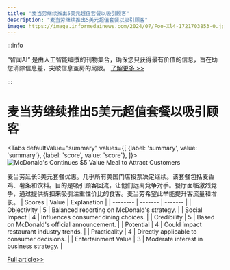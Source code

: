```yaml
---
title: "麦当劳继续推出5美元超值套餐以吸引顾客"
description: "麦当劳继续推出5美元超值套餐以吸引顾客"
image: https://image.informedainews.com/2024/07/Foo-Xl4-1721703853-0.jpg
---
```



:::info

“智闻AI“ 是由人工智能编撰的刊物集合，确保您只获得最有价值的信息，旨在助您消除信息差，突破信息茧房的局限。  [了解更多 >>](/)

:::

# 麦当劳继续推出5美元超值套餐以吸引顾客


<Tabs
	defaultValue="summary"
	values={[
	{label: 'summary', value: 'summary'},
	{label: 'score', value: 'score'},
]}>
<TabItem value="summary">
<img
  src="https://image.informedainews.com/2024/07/Foo-Xl4-1721703853-0.jpg"
  alt="McDonald's Continues $5 Value Meal to Attract Customers"
/>



麦当劳延长5美元套餐优惠。几乎所有美国门店投票决定继续。该套餐包括麦香鸡、薯条和饮料。目的是吸引顾客回流，让他们远离竞争对手。餐厅面临激烈竞争，通过提供折扣来吸引注重性价比的食客。麦当劳希望此举能提升客流量和增长。
</TabItem>
<TabItem value="score">
	| Scores     | Value   | Explanation |
	| -------- | ------- | ------- |
	| Objectivity  | 5    | Balanced reporting on McDonald's strategy.    |
	| Social Impact | 4     | Influences consumer dining choices.    |
	| Credibility    | 5    | Based on McDonald's official announcement.    |
	| Potential    | 4    | Could impact restaurant industry trends.    |
	| Practicality    | 4    | Directly applicable to consumer decisions.    |
	| Entertainment Value    | 3    | Moderate interest in business strategy.    |
</TabItem>
</Tabs>

[Full article>>](https://www.cnbc.com/2024/07/22/mcdonalds-to-extend-5-value-meal-in-most-markets.html)

